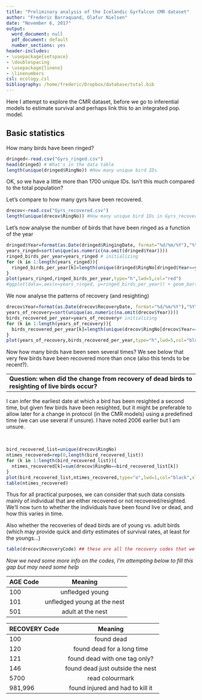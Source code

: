 ```yaml
---
title: "Preliminary analysis of the Icelandic Gyrfalcon CMR dataset"
author: "Frederic Barraquand, Olafur Nielsen"
date: "November 6, 2017"
output:
  word_document: null
  pdf_document: default
  number_sections: yes
header-includes:
- \usepackage{setspace}
- \doublespacing
- \usepackage{lineno}
- \linenumbers
csl: ecology.csl
bibliography: /home/frederic/Dropbox/database/total.bib
---
```


Here I attempt to explore the CMR dataset, before we go to inferential models to estimate survival and perhaps link this to an integrated pop. model. 

## Basic statistics

How many birds have been ringed? 

```r
dringed<-read.csv("Gyrs_ringed.csv")
head(dringed) # What's in the data table
length(unique(dringed$RingNo)) #How many unique bird IDs
```

OK, so we have a little more than 1700 unique IDs. Isn't this much compared to the total population? 

Let's compare to how many gyrs have been recovered. 

```r
drecov<-read.csv("Gyrs_recovered.csv")
length(unique(drecov$RingNo)) #How many unique bird IDs in Gyrs_recovered.csv
```

Let's now analyse the number of birds that have been ringed as a function of the year 

```r
dringed$Year=format(as.Date(dringed$RingingDate, format="%d/%m/%Y"),"%Y")
years_ringed=sort(unique(as.numeric(na.omit(dringed$Year))))
ringed_birds_per_year=years_ringed # initializing
for (k in 1:length(years_ringed)){
  ringed_birds_per_year[k]=length(unique(dringed$RingNo[dringed$Year==years_ringed[k]]))
}
plot(years_ringed,ringed_birds_per_year,type="h",lwd=5,col="red")
#ggplot(data=,aes(x=years_ringed, y=ringed_birds_per_year)) + geom_bar(stat="identity")
```

We now analyse the patterns of recovery (and resighting)

```r
drecov$Year=format(as.Date(drecov$RecoveryDate, format="%d/%m/%Y"),"%Y")
years_of_recovery=sort(unique(as.numeric(na.omit(drecov$Year))))
birds_recovered_per_year=years_of_recovery# initializing
for (k in 1:length(years_of_recovery)){
  birds_recovered_per_year[k]=length(unique(drecov$RingNo[drecov$Year==years_of_recovery[k]]))
}
plot(years_of_recovery,birds_recovered_per_year,type="h",lwd=5,col="blue")
```

Now how many birds have been seen several times? We see below that very few birds have been recovered more than once (also this tends to be recent?). 

----
**Question: when did the change from recovery of dead birds to resighting of live birds occur?**
----
I can infer the earliest date at which a bird has been resighted a second time, but given few birds have been resighted, but it might be preferable to allow later for a change in protocol (in the CMR models) using a predefined time (we can use several if unsure). I have noted 2006 earlier but I am unsure. 

$~$

```r
bird_recovered_list=unique(drecov$RingNo)
ntimes_recovered=rep(0,length(bird_recovered_list))
for (k in 1:length(bird_recovered_list)){
  ntimes_recovered[k]=sum(drecov$RingNo==bird_recovered_list[k])
}
plot(bird_recovered_list,ntimes_recovered,type="o",lwd=1,col="black",xlab="Bird ID",ylab= "Ntimes recovered")
table(ntimes_recovered)
```

Thus for all practical purposes, we can consider that such data consists mainly of individual that are either recovered or not recovered/resighted. We'll now turn to whether the individuals have been found live or dead, and how this varies in time. 

Also whether the recoveries of dead birds are of young vs. adult birds (which may provide quick and dirty estimates of survival rates, at least for the youngs...)

```r
table(drecov$RecoveryCode) ## these are all the recovery codes that we have (top row), and how many of those we have in the dataset (bottom row). For instance, we can see 15 read colourmarks. We need to simplify this complexity to some extent by aggregating some values.  

```

*Now we need some more info on the codes, I'm attempting below to fill this gap but may need some help*


| AGE Code      | Meaning                     | 
|-------------- |:---------------------------:|
| 100           | unfledged young             |
| 101           | unfledged young at the nest |
| 501           | adult at the nest           |  


 
| RECOVERY Code    | Meaning                          | 
|------------------|:--------------------------------:|
| 100              | found dead                       |
| 120              | found dead for a long time       |
| 121              | found dead with one tag only?    |
| 146              | found dead just outside the nest |
| 5700             | read colourmark                  |
| 981,996          | found injured and had to kill it |




